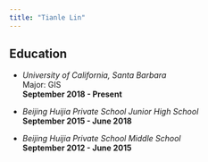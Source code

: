 ---
title: "Tianle Lin"
---
## Education
  - *University of California, Santa Barbara*\
    Major: GIS\
    **September 2018 - Present**\

  - *Beijing Huijia Private School Junior High School*\
    **September 2015 - June 2018**\
    
  - *Beijing Huijia Private School Middle School*\
    **September 2012 - June 2015**\
    
